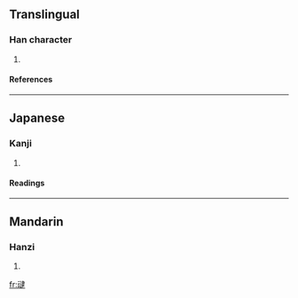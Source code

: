 {{see|靆}}

==Translingual==
===Han character===
{{Han char|rad=厶|as=13|sn=15|four=|canj=一戈卜中水 (MIYLE), X一戈卜中 (XMIYL)}}
# {{defn|Han}}
====References====
{{Han ref|kx=0088.011|hdz=10389.140|uh=53C7|ud=21447}}
----
==Japanese==
===Kanji===
{{ja-kanji|grade=|rs=厶13}}
# {{defn|Japanese}} 
====Readings====
{{ja-readings|on=[[たい]] (tai)|kun=}}
----
==Mandarin==
===Hanzi===
{{cmn-hanzi|pin=[[dài]] ([[dai4]])|wg=tai<sup>4</sup>}}
# {{defn|Mandarin}}

[[fr:叇]]